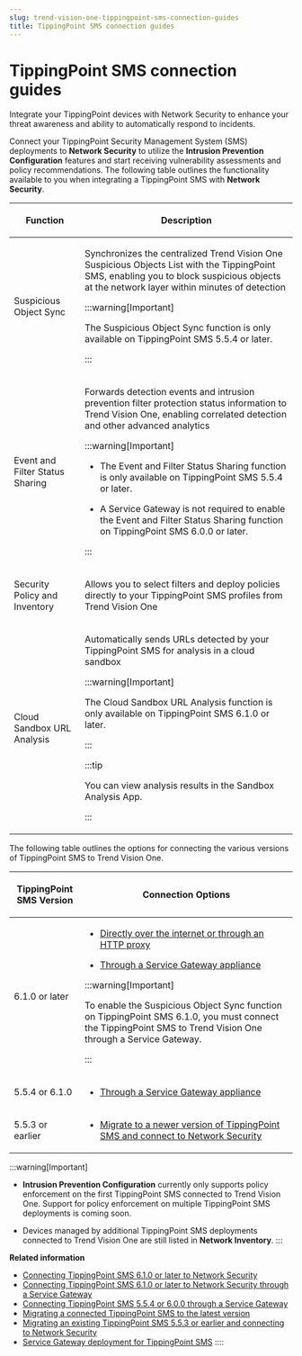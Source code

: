 ```yaml
---
slug: trend-vision-one-tippingpoint-sms-connection-guides
title: TippingPoint SMS connection guides
---
```

# TippingPoint SMS connection guides

Integrate your TippingPoint devices with Network Security to enhance your threat awareness and ability to automatically respond to incidents.

Connect your TippingPoint Security Management System (SMS) deployments to **Network Security** to utilize the **Intrusion Prevention Configuration** features and start receiving vulnerability assessments and policy recommendations. The following table outlines the functionality available to you when integrating a TippingPoint SMS with **Network Security**.

<table>
<colgroup>
<col style="width: 25%" />
<col style="width: 75%" />
</colgroup>
<thead>
<tr>
<th><p>Function</p></th>
<th><p>Description</p></th>
</tr>
</thead>
<tbody>
<tr>
<td><p>Suspicious Object Sync</p></td>
<td><p>Synchronizes the centralized Trend Vision One Suspicious Objects List with the TippingPoint SMS, enabling you to block suspicious objects at the network layer within minutes of detection</p>


:::warning[Important]

<p>The Suspicious Object Sync function is only available on TippingPoint SMS 5.5.4 or later.</p>


:::

</td>
</tr>
<tr>
<td><p>Event and Filter Status Sharing</p></td>
<td><p>Forwards detection events and intrusion prevention filter protection status information to Trend Vision One, enabling correlated detection and other advanced analytics</p>


:::warning[Important]

<ul>
<li><p>The Event and Filter Status Sharing function is only available on TippingPoint SMS 5.5.4 or later.</p></li>
<li><p>A Service Gateway is not required to enable the Event and Filter Status Sharing function on TippingPoint SMS 6.0.0 or later.</p></li>
</ul>


:::

</td>
</tr>
<tr>
<td><p>Security Policy and Inventory</p></td>
<td><p>Allows you to select filters and deploy policies directly to your TippingPoint SMS profiles from Trend Vision One</p></td>
</tr>
<tr>
<td><p>Cloud Sandbox URL Analysis</p></td>
<td><p>Automatically sends URLs detected by your TippingPoint SMS for analysis in a cloud sandbox</p>


:::warning[Important]

<p>The Cloud Sandbox URL Analysis function is only available on TippingPoint SMS 6.1.0 or later.</p>


:::


:::tip

<p>You can view analysis results in the Sandbox Analysis App.</p>


:::

</td>
</tr>
</tbody>
</table>

The following table outlines the options for connecting the various versions of TippingPoint SMS to Trend Vision One.

<table>
<colgroup>
<col style="width: 25%" />
<col style="width: 75%" />
</colgroup>
<thead>
<tr>
<th><p>TippingPoint SMS Version</p></th>
<th><p>Connection Options</p></th>
</tr>
</thead>
<tbody>
<tr>
<td><p>6.1.0 or later</p></td>
<td><ul>
<li><p><a href="trend-vision-one-connect-sms-61-network-security">Directly over the internet or through an HTTP proxy</a></p></li>
<li><p><a href="trend-vision-one-sms-610-network-gateway">Through a Service Gateway appliance</a></p></li>
</ul>


:::warning[Important]

<p>To enable the Suspicious Object Sync function on TippingPoint SMS 6.1.0, you must connect the TippingPoint SMS to Trend Vision One through a Service Gateway.</p>


:::

</td>
</tr>
<tr>
<td><p>5.5.4 or 6.1.0</p></td>
<td><ul>
<li><p><a href="trend-vision-one-tp-sms-554-6-service-gateway">Through a Service Gateway appliance</a></p></li>
</ul></td>
</tr>
<tr>
<td><p>5.5.3 or earlier</p></td>
<td><ul>
<li><p><a href="trend-vision-one-migrate-sms-553-network-security">Migrate to a newer version of TippingPoint SMS and connect to Network Security</a></p></li>
</ul></td>
</tr>
</tbody>
</table>

:::warning[Important]

- **Intrusion Prevention Configuration** currently only supports policy enforcement on the first TippingPoint SMS connected to Trend Vision One. Support for policy enforcement on multiple TippingPoint SMS deployments is coming soon.

- Devices managed by additional TippingPoint SMS deployments connected to Trend Vision One are still listed in **Network Inventory**.
:::

**Related information**

- [Connecting TippingPoint SMS 6.1.0 or later to Network Security](connect-sms-61-network-security.md "Connect a TippingPoint Security Management System (SMS) 6.1.0 or later to Network Security directly over the internet or through an HTTP proxy.")
- [Connecting TippingPoint SMS 6.1.0 or later to Network Security through a Service Gateway](sms-610-network-gateway.md "Connect a TippingPoint Security Management System (SMS) 6.1.0 or later to Network Security through a Service Gateway.")
- [Connecting TippingPoint SMS 5.5.4 or 6.0.0 through a Service Gateway](tp-sms-554-6-service-gateway.md "Connect a TippingPoint Security Management System (SMS) 5.5.4 or 6.0.0 to Network Security through a Service Gateway.")
- [Migrating a connected TippingPoint SMS to the latest version](migrating-sms-latest-version.md "Migrate an existing TippingPoint Security Management System (SMS) that is already connected to Network Security to the latest version.")
- [Migrating an existing TippingPoint SMS 5.5.3 or earlier and connecting to Network Security](migrate-sms-553-network-security.md "Migrate an existing TippingPoint Security Management System (SMS) that is connected to Trend Vision One and connect to Network Security.")
- [Service Gateway deployment for TippingPoint SMS](sg-deploy-tippingpoint-sms.md "Review the required services for connecting TippingPoint SMS and how to deploy a Service Gateway.")
::::
